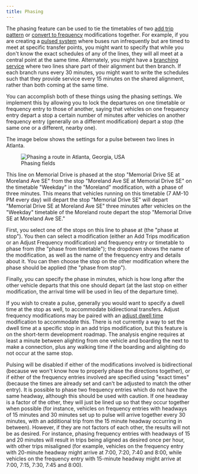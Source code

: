 ```yaml
---
title: Phasing
---
```


The phasing feature can be used to tie the timetables of two [add trip pattern](/edit-scenario/modifications#add-trip-pattern) or [convert to frequency](/edit-scenario/modifications#convert-to-frequency) modifications together. For example, if you are creating a [pulsed system](http://humantransit.org/2010/11/basics-finding-your-pulse.html) where buses run infrequently but are timed to meet at specific transfer points, you might want to specify that while you don't know the exact schedules of any of the lines, they will all meet at a central point at the same time. Alternately, you might have a [branching service](http://humantransit.org/2011/02/basics-branching-or-how-transit-is-like-a-river.html) where two lines share part of their alignment but then branch. If each branch runs every 30 minutes, you might want to write the schedules such that they provide service every 15 minutes on the shared alignment, rather than both coming at the same time.

You can accomplish both of these things using the phasing settings. We implement this by allowing you to lock the departures on one timetable or frequency entry to those of another, saying that vehicles on one frequency entry depart a stop a certain number of minutes after vehicles on another frequency entry (generally on a different modification) depart a stop (the same one or a different, nearby one).

The image below shows the settings for a pulse between two lines in Atlanta. 

<figure>
  <img src="/img/phase.png" alt="Phasing a route in Atlanta, Georgia, USA"/>
  <figcaption>Phasing fields</figcaption>
</figure>

This line on Memorial Drive is phased at the stop "Memorial Drive SE at Moreland Ave SE" from the stop "Moreland Ave SE at Memorial Drive SE" on the timetable "Weekday" in the "Moreland" modification, with a phase of three minutes. This means that vehicles running on this timetable (7 AM-10 PM every day) will depart the stop "Memorial Drive SE" will depart "Memorial Drive SE at Moreland Ave SE" three minutes after vehicles on the "Weekday" timetable of the Moreland route depart the stop "Memorial Drive SE at Moreland Ave SE."

First, you select one of the stops on this line to phase at (the "phase at stop"). You then can select a modification (either an Add Trips modification or an Adjust Frequency modification) and frequency entry or timetable to phase from (the "phase from timetable"); the dropdown shows the name of the modification, as well as the name of the frequency entry and details about it. You can then choose the stop on the other modification where the phase should be applied (the "phase from stop").

Finally, you can specify the phase in minutes, which is how long after the other vehicle departs that this one should depart (at the last stop on either modification, the arrival time will be used in lieu of the departure time).

If you wish to create a pulse, generally you would want to specify a dwell time at the stop as well, to accommodate bidirectional transfers. Adjust frequency modifications may be paired with an [adjust dwell time](modifications#adjust-dwell-time) modification to accommodate this. There is not currently a way to set the dwell time at a specific stop in an add trips modification, but this feature is on the short-term development roadmap. The analysis engine requires at least a minute between alighting from one vehicle and boarding the next to make a connection, plus any walking time if the boarding and alighting do not occur at the same stop.

Pulsing will be disabled if either of the modifications involved is bidirectional (because we won't know how to properly phase the directions together), or if either of the frequency entries involved are specified using "exact times" (because the times are already set and can't be adjusted to match the other entry). It is possible to phase two frequency entries which do not have the same headway, although this should
be used with caution. If one headway is a factor of the other, they will just be lined up so that they occur together when possible (for instance, vehicles on frequency entries with headways of 15 minutes and 30 minutes set up to pulse will arrive together every 30 minutes, with an additional trip from the 15 minute headway occurring in between). However, if they are not factors of each other, the results will not be as desired. For instance, phasing frequency entries with headways of 15 and 20 minutes will result in trips being aligned as desired once per hour, with other trips misaligned (for example, vehicles on the frequency entry with 20-minute headway might arrive at 7:00, 7:20, 7:40 and 8:00, while vehicles on the frequency entry with 15-minute headway might arrive at 7:00, 7:15, 7:30, 7:45 and 8:00).
